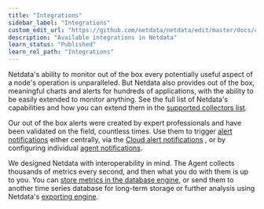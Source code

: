 ```yaml
---
title: "Integrations"
sidebar_label: "Integrations"
custom_edit_url: "https://github.com/netdata/netdata/edit/master/docs/category-overview-pages/integrations-overview.md"
description: "Available integrations in Netdata"
learn_status: "Published"
learn_rel_path: "Integrations"
---
```



Netdata's ability to monitor out of the box every potentially useful aspect of a node's operation is unparalleled.
But Netdata also provides out of the box, meaningful charts and alerts for hundreds of applications, with the ability
to be easily extended to monitor anything. See the full list of Netdata's capabilities and how you can extend them in the 
[supported collectors list](/docs/nightly/integrations/monitor).

Our out of the box alerts were created by expert professionals and have been validated on the field, countless times.
Use them to trigger [alert notifications](/docs/nightly/integrations/notify) 
either centrally, via the 
[Cloud alert notifications](/docs/nightly/integrations/notify/cloud-alert-notifications)
, or by configuring individual 
[agent notifications](/docs/nightly/integrations/notify/agent-alert-notifications).

We designed Netdata with interoperability in mind. The Agent collects thousands of metrics every second, and then what
you do with them is up to you. You can 
[store metrics in the database engine](https://github.com/netdata/netdata/blob/master/docs/guides/longer-metrics-storage.md),
or send them to another time series database for long-term storage or further analysis using
Netdata's [exporting engine](/docs/nightly/integrations/export).


